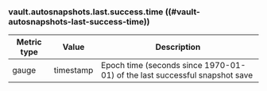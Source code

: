 ### vault.autosnapshots.last.success.time ((#vault-autosnapshots-last-success-time))

Metric type | Value     | Description
----------- | --------- | -----------
gauge       | timestamp | Epoch time (seconds since 1970-01-01) of the last successful snapshot save